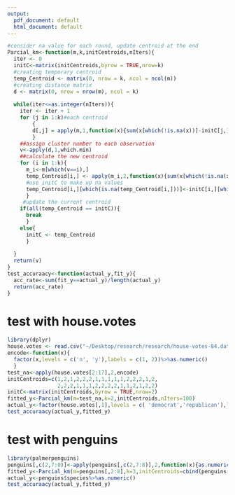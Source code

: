 ```yaml
---
output:
  pdf_document: default
  html_document: default
---
```

```r
#consider na value for each round, update centroid at the end
Parcial_km<-function(m,k,initCentroids,nIters){
  iter <- 0
  initC<-matrix(initCentroids,byrow = TRUE,nrow=k)
  #creating temporary centroid
  temp_Centroid <- matrix(0, nrow = k, ncol = ncol(m))
  #creating distance matrix
  d <- matrix(0, nrow = nrow(m), ncol = k)
  
  while(iter<=as.integer(nIters)){
    iter <- iter + 1
    for (j in 1:k)#each centroid
        {
        d[,j] = apply(m,1,function(x){sum(x[which(!is.na(x))]-initC[j,][which(!is.na(x))])^2})
        }
    ##assign cluster number to each observation
    v<-apply(d,1,which.min)
    ##calculate the new centroid
    for (i in 1:k){
      m_i<-m[which(v==i),]
      temp_Centroid[i,] <- apply(m_i,2,function(x){sum(x[which(!is.na(x))])/sum(!is.na(x))})
      #use initC to make up na values
      temp_Centroid[i,][which(is.na(temp_Centroid[i,]))]<-initC[i,][which(is.na(temp_Centroid[i,]))]
      }
     #update the current centroid
    if(all(temp_Centroid == initC)){
      break
      }
    else{
      initC <- temp_Centroid
      }
  
  }
  return(v)
}
test_accuraacy<-function(actual_y,fit_y){
  acc_rate<-sum(fit_y==actual_y)/length(actual_y)
  return(acc_rate)
}

```

# test with house.votes

```r
library(dplyr)
house.votes <- read.csv("~/Desktop/research/research/house-votes-84.data", header=FALSE, na.strings="?",stringsAsFactors =TRUE)
encode<-function(x){
  factor(x,levels = c('n', 'y'),labels = c(1, 2))%>%as.numeric()
  }
test_na<-apply(house.votes[2:17],2,encode)
initCentroids=c(1,2,1,2,2,2,1,1,1,1,1,2,2,2,1,2,
                2,2,2,1,1,1,2,2,2,2,1,1,2,1,2,2)
initC<-matrix(initCentroids,byrow = TRUE,nrow=2)
fitted_y<-Parcial_km(m=test_na,k=2,initCentroids,nIters=100)
actual_y<-factor(house.votes[,1],levels = c( 'democrat','republican'),labels = c(1, 2))%>%as.numeric()
test_accuraacy(actual_y,fitted_y)
```

# test with penguins

```r
library(palmerpenguins)
penguins[,c(2,7:8)]<-apply(penguins[,c(2,7:8)],2,function(x){as.numeric(as.factor(x))})
fitted_y<-Parcial_km(m=penguins[,2:8],k=3,initCentroids=cbind(penguins[5,-1],penguins[150,-1],penguins[200,-1])%>%as.numeric(),nIters=100)
actual_y<-penguins$species%>%as.numeric()
test_accuraacy(actual_y,fitted_y)
```